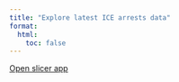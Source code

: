 ```yaml
---
title: "Explore latest ICE arrests data"
format:
  html:
    toc: false
---
```


[Open slicer app](https://0198ec54-fb71-461d-e5b7-15ab6dec6129.share.connect.posit.cloud){.btn-action-primary .btn-action .btn .btn-outline-primary .btn-sm role="button"  target="_blank"} 
